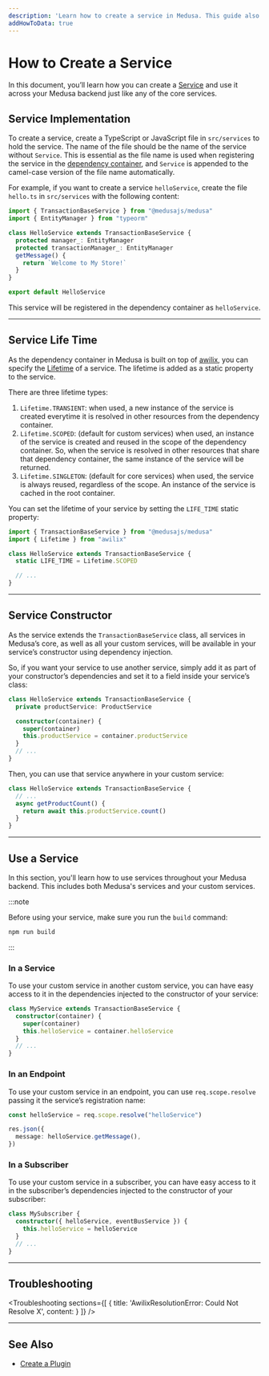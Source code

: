 ```yaml
---
description: 'Learn how to create a service in Medusa. This guide also includes how to use services in other services, subscribers, and endpoints.'
addHowToData: true
---
```



# How to Create a Service

In this document, you’ll learn how you can create a [Service](./overview.mdx) and use it across your Medusa backend just like any of the core services.

## Service Implementation

To create a service, create a TypeScript or JavaScript file in `src/services` to hold the service. The name of the file should be the name of the service without `Service`. This is essential as the file name is used when registering the service in the [dependency container](../fundamentals/dependency-injection.md), and `Service` is appended to the camel-case version of the file name automatically.

For example, if you want to create a service `helloService`, create the file `hello.ts` in `src/services` with the following content:

```ts title=/src/services/hello.ts
import { TransactionBaseService } from "@medusajs/medusa"
import { EntityManager } from "typeorm"

class HelloService extends TransactionBaseService {
  protected manager_: EntityManager
  protected transactionManager_: EntityManager
  getMessage() {
    return `Welcome to My Store!`
  }
}

export default HelloService
```

This service will be registered in the dependency container as `helloService`.

---

## Service Life Time

As the dependency container in Medusa is built on top of [awilix](https://github.com/jeffijoe/awilix), you can specify the [Lifetime](https://github.com/jeffijoe/awilix#lifetime-management) of a service. The lifetime is added as a static property to the service.

There are three lifetime types:

1. `Lifetime.TRANSIENT`: when used, a new instance of the service is created everytime it is resolved in other resources from the dependency container.
2. `Lifetime.SCOPED`: (default for custom services) when used, an instance of the service is created and reused in the scope of the dependency container. So, when the service is resolved in other resources that share that dependency container, the same instance of the service will be returned.
3. `Lifetime.SINGLETON`: (default for core services) when used, the service is always reused, regardless of the scope. An instance of the service is cached in the root container.

You can set the lifetime of your service by setting the `LIFE_TIME` static property:

```ts title=/src/services/hello.ts
import { TransactionBaseService } from "@medusajs/medusa"
import { Lifetime } from "awilix"

class HelloService extends TransactionBaseService {
  static LIFE_TIME = Lifetime.SCOPED

  // ...
}
```

---

## Service Constructor

As the service extends the `TransactionBaseService` class, all services in Medusa’s core, as well as all your custom services, will be available in your service’s constructor using dependency injection.

So, if you want your service to use another service, simply add it as part of your constructor’s dependencies and set it to a field inside your service’s class:

```ts
class HelloService extends TransactionBaseService {
  private productService: ProductService

  constructor(container) {
    super(container)
    this.productService = container.productService
  }
  // ...
}
```

Then, you can use that service anywhere in your custom service:

```ts
class HelloService extends TransactionBaseService {
  // ...
  async getProductCount() {
    return await this.productService.count()
  }
}
```

---

## Use a Service

In this section, you'll learn how to use services throughout your Medusa backend. This includes both Medusa's services and your custom services.

:::note

Before using your service, make sure you run the `build` command:

```bash npm2yarn
npm run build
```

:::

### In a Service

To use your custom service in another custom service, you can have easy access to it in the dependencies injected to the constructor of your service:

```ts
class MyService extends TransactionBaseService {
  constructor(container) {
    super(container)
    this.helloService = container.helloService
  }
  // ...
}
```

### In an Endpoint

To use your custom service in an endpoint, you can use `req.scope.resolve` passing it the service’s registration name:

```ts
const helloService = req.scope.resolve("helloService")

res.json({
  message: helloService.getMessage(),
})
```

### In a Subscriber

To use your custom service in a subscriber, you can have easy access to it in the subscriber’s dependencies injected to the constructor of your subscriber:

```ts
class MySubscriber {
  constructor({ helloService, eventBusService }) {
    this.helloService = helloService
  }
  // ...
}
```

---

## Troubleshooting

<Troubleshooting 
  sections={[
    {
      title: 'AwilixResolutionError: Could Not Resolve X',
      content: <ServiceLifetimeSection />
    }
  ]}
/>

---

## See Also

- [Create a Plugin](../plugins/create.mdx)
